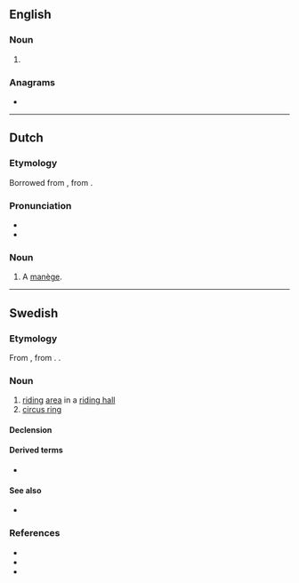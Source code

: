 {{also|Manege|manége|manège}}
==English==

===Noun===
{{en-noun|~}}

# {{alternative spelling of|en|manège}}

===Anagrams===
* {{anagrams|en|a=aeegmn|Meegan|menage|ménage}}

----

==Dutch==

===Etymology===
Borrowed from {{bor|nl|fr|manège}}, from {{der|nl|it|maneggio}}.

===Pronunciation===
* {{IPA|nl|/ˌmaːˈneː.ʒə/}}
* {{hyphenation|nl|ma|ne|ge}}

===Noun===
{{nl-noun|f|-s|manegetje}}

# A [[manège]]. {{defdate|from 17th c.}}

----

==Swedish==

===Etymology===
From {{bor|sv|fr|manège}}, from {{der|sv|it|maneggio}}. {{doublet|sv|management|manager}}.

===Noun===
{{sv-noun|c}}

# [[riding]] [[area]] in a [[riding hall]]
# [[circus ring]]

====Declension====
{{sv-infl-noun-c-r}}

====Derived terms====
* {{l|sv|kratta manegen}}

====See also====
* {{l|sv|pist||low barrier around circus ring}}

===References===
* {{R:svenska.se|saol}}
* {{R:svenska.se|so}}
* {{R:svenska.se|saob}}